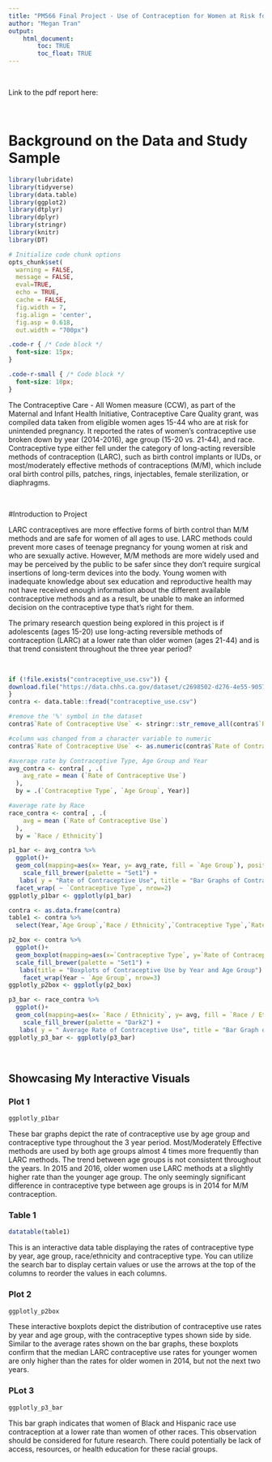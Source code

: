 ```yaml
---
title: "PM566 Final Project - Use of Contraception for Women at Risk for Unintended Pregnancy "
author: "Megan Tran"
output: 
    html_document:
        toc: TRUE
        toc_float: TRUE
---
```








<br> 







 Link to the pdf report here:





<br>






# Background on the Data and Study Sample

```r

library(lubridate)
library(tidyverse)
library(data.table)
library(ggplot2)
library(dtplyr)
library(dplyr)
library(stringr)
library(knitr)
library(DT)

# Initialize code chunk options
opts_chunk$set(
  warning = FALSE,
  message = FALSE,
  eval=TRUE,
  echo = TRUE,
  cache = FALSE,
  fig.width = 7, 
  fig.align = 'center',
  fig.asp = 0.618,
  out.width = "700px")
```


```css
.code-r { /* Code block */
  font-size: 15px;
}

.code-r-small { /* Code block */
  font-size: 10px;
}
```



The Contraceptive Care - All Women measure (CCW), as part of the Maternal and Infant Health Initiative, Contraceptive Care Quality grant, was compiled data taken from eligible women ages 15-44 who are at risk for unintended pregnancy. It reported the rates of women's contraceptive use broken down by year (2014-2016), age group (15-20 vs. 21-44), and race. Contraceptive type either fell under the category of long-acting reversible methods of contraception (LARC), such as birth control implants or IUDs, or most/moderately effective methods of contraceptions (M/M), which include oral birth control pills, patches, rings, injectables, female sterilization, or diaphragms. 
 
 
 
 
 
 <br>
 
 
 
 
 
 
#Introduction to Project

LARC contraceptives are more effective forms of birth control than M/M methods and are safe for women of all ages to use. LARC methods could prevent more cases of teenage pregnancy for young women at risk and who are sexually active. However, M/M methods are more widely used and may be perceived by the public to be safer since they don't require surgical insertions of long-term devices into the body. Young women with inadequate knowledge about sex education and reproductive health may not have received enough information about the different available contraceptive methods and as a result, be unable to make an informed decision on the contraceptive type that's right for them.

The primary research question being explored in this project is if adolescents (ages 15-20) use long-acting reversible methods of contraception (LARC) at a lower rate than older women (ages 21-44) and is that trend consistent throughout the three year period?







<br>




```r
if (!file.exists("contraceptive_use.csv")) {
download.file("https://data.chhs.ca.gov/dataset/c2698502-d276-4e55-9057-8153e39d21b1/resource/12a73f54-dcf4-4e38-843c-e988385be69b/download/ofp-ccw-by-race-ethn_contra-type_age-group_14-16.csv", "contraceptive_use.csv", method="libcurl", timeout = 60) 
}
contra <- data.table::fread("contraceptive_use.csv") 
```

```r
#remove the '%' symbol in the dataset
contra$`Rate of Contraceptive Use` <- stringr::str_remove_all(contra$`Rate of Contraceptive Use`, "%")

#column was changed from a character variable to numeric
contra$`Rate of Contraceptive Use` <- as.numeric(contra$`Rate of Contraceptive Use`)

#average rate by Contraceptive Type, Age Group and Year
avg_contra <- contra[ , .(
    avg_rate = mean (`Rate of Contraceptive Use`)
  ), 
  by = .(`Contraceptive Type`, `Age Group`, Year)]

#average rate by Race
race_contra <- contra[ , .(
    avg = mean (`Rate of Contraceptive Use`)
  ),
  by = `Race / Ethnicity`]
```



```r
p1_bar <- avg_contra %>% 
  ggplot()+
  geom_col(mapping=aes(x= Year, y= avg_rate, fill = `Age Group`), position = "dodge") +
    scale_fill_brewer(palette = "Set1") +
   labs( y = "Rate of Contraceptive Use", title = "Bar Graphs of Contraceptive Use from 2014-2016") +
  facet_wrap( ~ `Contraceptive Type`, nrow=2)
ggplotly_p1bar <- ggplotly(p1_bar)
```

```r
contra <- as.data.frame(contra)
table1 <- contra %>% 
  select(Year,`Age Group`,`Race / Ethnicity`,`Contraceptive Type`,`Rate of Contraceptive Use`)
```

```r
p2_box <- contra %>% 
  ggplot()+
  geom_boxplot(mapping=aes(x=`Contraceptive Type`, y=`Rate of Contraceptive Use`, fill = `Contraceptive Type`)) +
  scale_fill_brewer(palette = "Set1") +
   labs(title = "Boxplots of Contraceptive Use by Year and Age Group") + 
    facet_wrap(Year ~ `Age Group`, nrow=3)
ggplotly_p2box <- ggplotly(p2_box)
```

```r
p3_bar <- race_contra %>% 
  ggplot()+
  geom_col(mapping=aes(x= `Race / Ethnicity`, y= avg, fill = `Race / Ethnicity`), position = "dodge") +
    scale_fill_brewer(palette = "Dark2") +
   labs( y = " Average Rate of Contraceptive Use", title = "Bar Graph of Rate of Contraceptive Use by Race") 
ggplotly_p3_bar <- ggplotly(p3_bar)
```








<br>









## Showcasing My Interactive Visuals {.tabset}

### Plot 1

```r
ggplotly_p1bar
```

These bar graphs depict the rate of contraceptive use by age group and contraceptive type throughout the 3 year period. Most/Moderately Effective methods are used by both age groups almost 4 times more frequently than LARC methods. The trend between age groups is not consistent throughout the years. In 2015 and 2016, older women use LARC methods at a slightly higher rate than the younger age group. The only seemingly significant difference in contraceptive type between age groups is in 2014 for M/M contraception. 



### Table 1

```r
datatable(table1)
```
This is an interactive data table displaying the rates of contraceptive type by year, age group, race/ethnicity and contraceptive type. You can utilize the search bar to display certain values or use the arrows at the top of the columns to reorder the values in each columns. 





### Plot 2

```r
ggplotly_p2box
```

These interactive boxplots depict the distribution of contraceptive use rates by year and age group, with the contraceptive types shown side by side. Similar to the average rates shown on the bar graphs, these boxplots confirm that the median LARC contraceptive use rates for younger women are only higher than the rates for older women in 2014, but not the next two years. 


### PLot 3

```r
ggplotly_p3_bar
```
This bar graph indicates that women of Black and Hispanic race use contraception at a lower rate than women of other races. This observation should be considered for future research. There could potentially be lack of access, resources, or health education for these racial groups. 








## {-}








